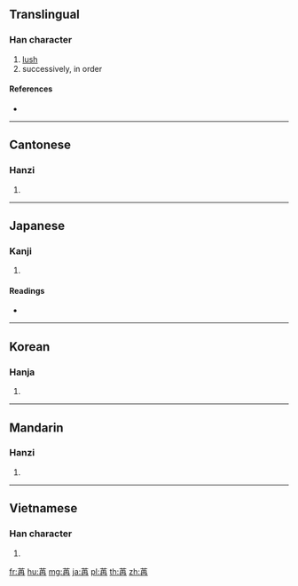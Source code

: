 {{character info/new}}
==Translingual==

===Han character===
{{Han char|rn=140|rad=艸|as=05|sn=11|four=44557|canj=TGB}}

# [[lush]]
# successively, in order

====References====
* {{Han ref|kx=1022.230|dkj=30776|dj=1481.140|hdz=53191.040|uh=82D2|ud=33490|bh=AD5C|bd=44380}}

----

==Cantonese==

===Hanzi===
{{yue-hanzi|jyut=|y=yim5}}

# {{defn|lang=yue|sort=艸05}}

----

==Japanese==

===Kanji===
{{ja-kanji|grade=|rs=艸05}}

# {{defn|lang=ja|sort=艸05}}

====Readings====
* {{ja-readings|on=[[ぜん]] (zen)|kun=|nanori=}}

----

==Korean==

===Hanja===
{{ko-hanja|hangeul=[[염]]|eumhun=|rv=yeom|mr=yŏm|y=yem}}

# {{defn|lang=ko|sort=艸05}}

----

==Mandarin==

===Hanzi===
{{cmn-hanzi|pin=[[lián]] ([[lian2]]), [[rǎn]] ([[ran3]])|wg=lien<sup>2</sup>, jan<sup>3</sup>}}

# {{defn|lang=cmn|sort=艸05}}

----

==Vietnamese==

===Han character===
{{vi-hantu|[[nhiễm]]|rs=艸05}}

# {{defn|lang=vi|sort=艸05}}

[[fr:苒]]
[[hu:苒]]
[[mg:苒]]
[[ja:苒]]
[[pl:苒]]
[[th:苒]]
[[zh:苒]]